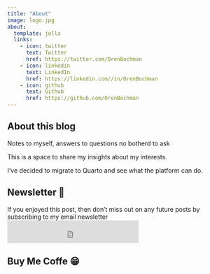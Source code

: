 ```yaml
---
title: "About"
image: logo.jpg
about:
  template: jolla
  links:
    - icon: twitter
      text: Twitter
      href: https://twitter.com/OrenBochman
    - icon: linkedin
      text: LinkedIn
      href: https://linkedin.com//in/OrenBochman
    - icon: github
      text: Github
      href: https://github.com/OrenBochman
---
```


## About this blog

Notes to myself, answers to questions no botherd to ask


This is a space to share my insights about my interests.

I've decided to migrate to Quarto and see what the platform can do.

## Newsletter 💖

If you enjoyed this post, then don't miss out on any future posts by subscribing to my email newsletter
<iframe src="https://embeds.beehiiv.com/f34cfae8-60d7-4f52-9a57-d24b6f089703?slim=true" data-test-id="beehiiv-embed" height="52" frameborder="0" scrolling="no" style="margin: 0; border-radius: 0px !important; background-color: transparent;"></iframe>

## Buy Me Coffe 😁

<script type="text/javascript" src="https://cdnjs.buymeacoffee.com/1.0.0/button.prod.min.js" data-name="bmc-button" data-slug="bochman" data-color="#FFDD00" data-emoji="" data-font="Cookie" data-text="Buy me a coffee" data-outline-color="#000000" data-font-color="#000000" data-coffee-color="#ffffff" ></script>

